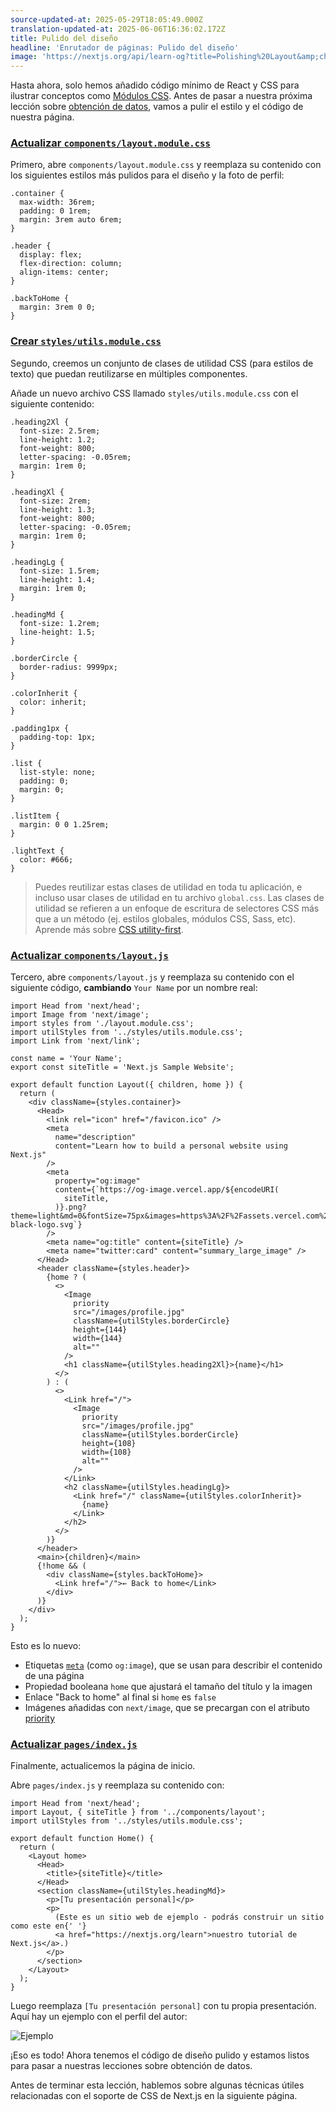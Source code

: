 ```yaml
---
source-updated-at: 2025-05-29T18:05:49.000Z
translation-updated-at: 2025-06-06T16:36:02.172Z
title: Pulido del diseño
headline: 'Enrutador de páginas: Pulido del diseño'
image: 'https://nextjs.org/api/learn-og?title=Polishing%20Layout&amp;chapter=17'
---
```


Hasta ahora, solo hemos añadido código mínimo de React y CSS para ilustrar conceptos como [Módulos CSS](/docs/basic-features/built-in-css-support#adding-component-level-css). Antes de pasar a nuestra próxima lección sobre [obtención de datos](/docs/basic-features/data-fetching), vamos a pulir el estilo y el código de nuestra página.

### [Actualizar `components/layout.module.css`](#update-componentslayoutmodulecss)

Primero, abre `components/layout.module.css` y reemplaza su contenido con los siguientes estilos más pulidos para el diseño y la foto de perfil:

```
.container {
  max-width: 36rem;
  padding: 0 1rem;
  margin: 3rem auto 6rem;
}
 
.header {
  display: flex;
  flex-direction: column;
  align-items: center;
}
 
.backToHome {
  margin: 3rem 0 0;
}
```

### [Crear `styles/utils.module.css`](#create-stylesutilsmodulecss)

Segundo, creemos un conjunto de clases de utilidad CSS (para estilos de texto) que puedan reutilizarse en múltiples componentes.

Añade un nuevo archivo CSS llamado `styles/utils.module.css` con el siguiente contenido:

```
.heading2Xl {
  font-size: 2.5rem;
  line-height: 1.2;
  font-weight: 800;
  letter-spacing: -0.05rem;
  margin: 1rem 0;
}
 
.headingXl {
  font-size: 2rem;
  line-height: 1.3;
  font-weight: 800;
  letter-spacing: -0.05rem;
  margin: 1rem 0;
}
 
.headingLg {
  font-size: 1.5rem;
  line-height: 1.4;
  margin: 1rem 0;
}
 
.headingMd {
  font-size: 1.2rem;
  line-height: 1.5;
}
 
.borderCircle {
  border-radius: 9999px;
}
 
.colorInherit {
  color: inherit;
}
 
.padding1px {
  padding-top: 1px;
}
 
.list {
  list-style: none;
  padding: 0;
  margin: 0;
}
 
.listItem {
  margin: 0 0 1.25rem;
}
 
.lightText {
  color: #666;
}
```

> Puedes reutilizar estas clases de utilidad en toda tu aplicación, e incluso usar clases de utilidad en tu archivo `global.css`. Las clases de utilidad se refieren a un enfoque de escritura de selectores CSS más que a un método (ej. estilos globales, módulos CSS, Sass, etc). Aprende más sobre [CSS utility-first](https://tailwindcss.com/docs/utility-first).

### [Actualizar `components/layout.js`](#update-componentslayoutjs)

Tercero, abre `components/layout.js` y reemplaza su contenido con el siguiente código, **cambiando** `Your Name` por un nombre real:

```
import Head from 'next/head';
import Image from 'next/image';
import styles from './layout.module.css';
import utilStyles from '../styles/utils.module.css';
import Link from 'next/link';
 
const name = 'Your Name';
export const siteTitle = 'Next.js Sample Website';
 
export default function Layout({ children, home }) {
  return (
    <div className={styles.container}>
      <Head>
        <link rel="icon" href="/favicon.ico" />
        <meta
          name="description"
          content="Learn how to build a personal website using Next.js"
        />
        <meta
          property="og:image"
          content={`https://og-image.vercel.app/${encodeURI(
            siteTitle,
          )}.png?theme=light&md=0&fontSize=75px&images=https%3A%2F%2Fassets.vercel.com%2Fimage%2Fupload%2Ffront%2Fassets%2Fdesign%2Fnextjs-black-logo.svg`}
        />
        <meta name="og:title" content={siteTitle} />
        <meta name="twitter:card" content="summary_large_image" />
      </Head>
      <header className={styles.header}>
        {home ? (
          <>
            <Image
              priority
              src="/images/profile.jpg"
              className={utilStyles.borderCircle}
              height={144}
              width={144}
              alt=""
            />
            <h1 className={utilStyles.heading2Xl}>{name}</h1>
          </>
        ) : (
          <>
            <Link href="/">
              <Image
                priority
                src="/images/profile.jpg"
                className={utilStyles.borderCircle}
                height={108}
                width={108}
                alt=""
              />
            </Link>
            <h2 className={utilStyles.headingLg}>
              <Link href="/" className={utilStyles.colorInherit}>
                {name}
              </Link>
            </h2>
          </>
        )}
      </header>
      <main>{children}</main>
      {!home && (
        <div className={styles.backToHome}>
          <Link href="/">← Back to home</Link>
        </div>
      )}
    </div>
  );
}
```

Esto es lo nuevo:

*   Etiquetas [`meta`](https://en.wikipedia.org/wiki/Meta_element) (como `og:image`), que se usan para describir el contenido de una página
*   Propiedad booleana `home` que ajustará el tamaño del título y la imagen
*   Enlace "Back to home" al final si `home` es `false`
*   Imágenes añadidas con `next/image`, que se precargan con el atributo [priority](/docs/api-reference/next/image#priority)

### [Actualizar `pages/index.js`](#update-pagesindexjs)

Finalmente, actualicemos la página de inicio.

Abre `pages/index.js` y reemplaza su contenido con:

```
import Head from 'next/head';
import Layout, { siteTitle } from '../components/layout';
import utilStyles from '../styles/utils.module.css';
 
export default function Home() {
  return (
    <Layout home>
      <Head>
        <title>{siteTitle}</title>
      </Head>
      <section className={utilStyles.headingMd}>
        <p>[Tu presentación personal]</p>
        <p>
          (Este es un sitio web de ejemplo - podrás construir un sitio como este en{' '}
          <a href="https://nextjs.org/learn">nuestro tutorial de Next.js</a>.)
        </p>
      </section>
    </Layout>
  );
}
```

Luego reemplaza `[Tu presentación personal]` con tu propia presentación. Aquí hay un ejemplo con el perfil del autor:

![Ejemplo](https://h8DxKfmAPhn8O0p3.public.blob.vercel-storage.com/learn/pages-router/assets-metadata-css/example.png)

¡Eso es todo! Ahora tenemos el código de diseño pulido y estamos listos para pasar a nuestras lecciones sobre obtención de datos.

Antes de terminar esta lección, hablemos sobre algunas técnicas útiles relacionadas con el soporte de CSS de Next.js en la siguiente página.